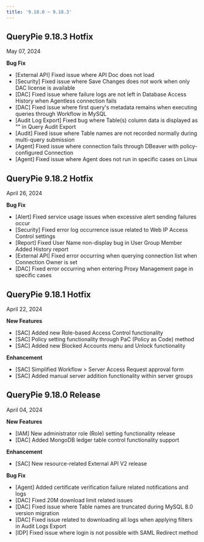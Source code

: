 ```yaml
---
title: '9.18.0 ~ 9.18.3'
---
```


## QueryPie 9.18.3 Hotfix

May 07, 2024


**Bug Fix**

* [External API] Fixed issue where API Doc does not load
* [Security] Fixed issue where Save Changes does not work when only DAC license is available
* [DAC] Fixed issue where failure logs are not left in Database Access History when Agentless connection fails
* [DAC] Fixed issue where first query's metadata remains when executing queries through Workflow in MySQL
* [Audit Log Export] Fixed bug where Table(s) column data is displayed as "" in Query Audit Export
* [Audit] Fixed issue where Table names are not recorded normally during multi-query submission
* [Agent] Fixed issue where connection fails through DBeaver with policy-configured Connection
* [Agent] Fixed issue where Agent does not run in specific cases on Linux


## QueryPie 9.18.2 Hotfix

April 26, 2024


**Bug Fix**

* [Alert] Fixed service usage issues when excessive alert sending failures occur
* [Security] Fixed error log occurrence issue related to Web IP Access Control settings
* [Report] Fixed User Name non-display bug in User Group Member Added History report
* [External API] Fixed error occurring when querying connection list when Connection Owner is set
* [DAC] Fixed error occurring when entering Proxy Management page in specific cases


## QueryPie 9.18.1 Hotfix

April 22, 2024


**New Features**

* [SAC] Added new Role-based Access Control functionality
* [SAC] Policy setting functionality through PaC (Policy as Code) method
* [SAC] Added new Blocked Accounts menu and Unlock functionality


**Enhancement**

* [SAC] Simplified Workflow > Server Access Request approval form
* [SAC] Added manual server addition functionality within server groups


## QueryPie 9.18.0 Release

April 04, 2024


**New Features**

* [IAM] New administrator role (Role) setting functionality release
* [DAC] Added MongoDB ledger table control functionality support


**Enhancement**

* [SAC] New resource-related External API V2 release


**Bug Fix**

* [Agent] Added certificate verification failure related notifications and logs
* [DAC] Fixed 20M download limit related issues
* [DAC] Fixed issue where Table names are truncated during MySQL 8.0 version migration
* [DAC] Fixed issue related to downloading all logs when applying filters in Audit Logs Export
* [IDP] Fixed issue where login is not possible with SAML Redirect method



